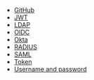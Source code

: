- [GitHub](/vault/docs/auth/github)
- [JWT](/vault/docs/auth/jwt)
- [LDAP](/vault/docs/auth/ldap)
- [OIDC](/vault/docs/auth/jwt/oidc-providers)
- [Okta](/vault/docs/auth/okta)
- [RADIUS](/vault/docs/auth/radius)
- [SAML](/vault/docs/auth/saml) <EnterpriseAlert inline="true" />
- [Token](/vault/docs/auth/token)
- [Username and password](/vault/docs/auth/userpass)
